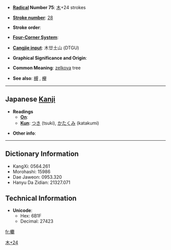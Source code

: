 * '''[[Wiktionary:Chinese radical index| Radical]] Number 75''': [[Wiktionary:Chinese radical index 木|木]]+24 strokes

* '''[[Wiktionary:Chinese total strokes index|Stroke number]]''': [[Wiktionary:Chinese total strokes index 28|28]]

* '''Stroke order''': 

* '''[[Wiktionary:Chinese four corner index|Four-Corner System]]''': 

* '''[[Wiktionary:Chinese Cangjie index|Cangjie input]]''': 木廿土山 (DTGU)

* '''Graphical Significance and Origin''': 

* '''Common Meaning''': [[zelkova]] tree

* '''See also''': [[槻]]<!-- looks like a simplificatin? -->, [[欅]]

----

== Japanese [[Kanji]] ==

* '''Readings'''
** '''[[On]]''': 
** '''[[Kun]]''': [[つき]] (tsuki), [[かたくみ]] (katakumi)

* '''Other info''':  

----

== Dictionary Information ==

* KangXi: 0564.261
* Morohashi: 15986
* Dae Jaweon: 0953.320
* Hanyu Da Zidian: 21327.071

== Technical Information ==

* '''Unicode''':
** Hex: 6B1F
** Decimal: 27423

[[Category:Japanese-only CJKV Characters|木+24]]

[[fr:欟]]